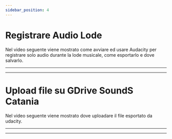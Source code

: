 ```yaml
---
sidebar_position: 4
---
```


# Registrare Audio Lode

Nel video seguente viene mostrato come avviare ed usare Audacity per registrare solo audio durante la lode musicale, come esportarlo e dove salvarlo.

---


<VideoPlayer controls url="https://youtu.be/vYRCXKAGTNs" />

---

# Upload file su GDrive SoundS Catania

Nel video seguente viene mostrato dove uploadare il file esportato da udacity.

---

<VideoPlayer controls url="https://youtu.be/CqirNyEDJGU" />

---
